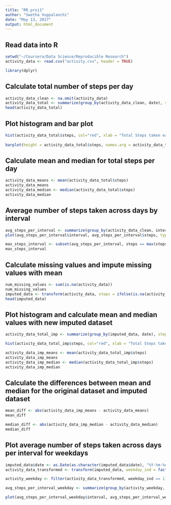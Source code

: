 ```yaml
---
title: "RR_proj1"
author: "Swetha Vuppalanchi"
date: "May 13, 2017"
output: html_document
---
```


## Read data into R

```r
setwd("~/Coursera/Data Science/Reproducible Research")
activity_data <- read.csv("activity.csv", header = TRUE)
```

```r
library(dplyr)
```

## Calculate total number of steps per day
```r
activity_data_clean <- na.omit(activity_data)
activity_data_total <- summarize(group_by(activity_data_clean, date), steps = sum(steps))
head(activity_data_total)
```

## Plot histogram and bar plot

```r

hist(activity_data_total$steps, col="red", xlab = "Total Steps taken each day", main = "Distribution of Total Steps taken each day")
     
barplot(height = activity_data_total$steps, names.arg = activity_data_total$date, xlab = "Date", ylab = "Total number of steps", main = "Total number of steps by Date", col = "blue")     
```

## Calculate mean and median for total steps per day

```r
activity_data_means <- mean(activity_data_total$steps)
activity_data_means
activity_data_median <- median(activity_data_total$steps)
activity_data_median
```

## Average number of steps taken across days by interval

```r
avg_steps_per_interval <- summarize(group_by(activity_data_clean, interval), steps = mean(steps))
plot(avg_steps_per_interval$interval, avg_steps_per_interval$steps, type = 'l', col = "green", xlab = "Interval", ylab = "Average steps each day", lwd = 2.5, main = "Average steps across all days by interval")

max_steps_interval <- subset(avg_steps_per_interval, steps == max(steps))
max_steps_interval
```

## Calculate missing values and impute missing values with mean

```r
num_missing_values <- sum(is.na(activity_data))
num_missing_values
imputed_data <- transform(activity_data, steps = ifelse(is.na(activity_data$steps), avg_steps_per_interval$steps[match(activity_data$interval, avg_steps_per_interval$interval)], activity_data$steps))
head(imputed_data)
```

## Plot histogram and calculate mean and median values with new imputed dataset

```r
activity_data_total_imp <- summarize(group_by(imputed_data, date), steps = sum(steps))

hist(activity_data_total_imp$steps, col="red", xlab = "Total Steps taken each day", main = "Distribution of Total Steps taken each day")

activity_data_imp_means <- mean(activity_data_total_imp$steps)
activity_data_imp_means
activity_data_imp_median <- median(activity_data_total_imp$steps)
activity_data_imp_median
```

## Calculate the differences between mean and median for the original dataset and imputed dataset

```r
mean_diff <- abs(activity_data_imp_means - activity_data_means)
mean_diff

median_diff <- abs(activity_data_imp_median - activity_data_median)
median_diff
```
## Plot average number of steps taken across days per interval for weekdays

```r
imputed_data$date <- as.Date(as.character(imputed_data$date), "%Y-%m-%d")
activity_data_transformed <- transform(imputed_data, weekday_ind = factor(ifelse(weekdays(imputed_data$date) %in% c("Monday","Tuesday","Wednesday","Thursday","Friday"), 1, 0)))

activity_weekday <- filter(activity_data_transformed, weekday_ind == 1)

avg_steps_per_interval_weekday <- summarize(group_by(activity_weekday, interval), steps = mean(steps))

plot(avg_steps_per_interval_weekday$interval, avg_steps_per_interval_weekday$steps, type = 'l', col = "green", xlab = "Interval", ylab = "Average steps each day", lwd = 2.5, main = "Average steps across weekdays by interval")
```


